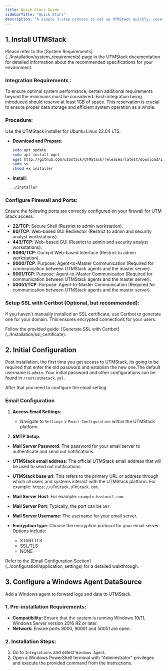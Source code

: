 ```yaml
---
title: Quick Start Guide
sidebarTitle: "Quick Start"
description: "A simple 3-step process to set up UTMStack quickly, covering installation, initial configuration, and data source setup for seamless deployment. "
---
```


## 1. Install UTMStack

<Note>
Please refer to the [System Requirements](../Installation/system_requirements) page in the UTMStack documentation for detailed information about the recommended specifications for your environment.
</Note>

### **Integration Requirements** : 
To ensure optimal system performance, certain additional requirements beyond the minimums must be considered. Each integration being introduced should reserve at least 1GB of space. This reservation is crucial to ensure proper data storage and efficient system operation as a whole.

### **Procedure**:

Use the UTMStack installer for Ubuntu Linux 22.04 LTS.

- **Download and Prepare**:  
    ```bash
    sudo apt update
    sudo apt install wget
    wget http://github.com/utmstack/UTMStack/releases/latest/download/installer
    sudo su
    chmod +x installer
    ```

- **Install**:  
    ```bash
    ./installer
    ```

### **Configure Firewall and Ports**:

Ensure the following ports are correctly configured on your firewall for UTM Stack access:

- **22/TCP**: Secure Shell (Restrict to admin workstation).
- **80/TCP**: Web-based GUI Redirector (Restrict to admin and security analyst workstations).
- **443/TCP**: Web-based GUI (Restrict to admin and security analyst workstations).
- **9090/TCP**: Cockpit Web-based Interface (Restrict to admin workstation).
- **9000/TCP**: Purpose: Agent-to-Master Communication (Required for communication between UTMStack agents and the master server).
- **9001/TCP**: Purpose: Agent-to-Master Communication (Required for communication between UTMStack agents and the master server).
- **50051/TCP**: Purpose: Agent-to-Master Communication (Required for communication between UTMStack agents and the master server).


### Setup SSL with Certbot (Optional, but recommended):
If you haven't manually installed an SSL certificate, use Certbot to generate one for your domain. This ensures encrypted connections for your users.

<Tip>   
    Follow the provided guide: [Generate SSL with Certbot](../Installation/ssl_certificate).
</Tip>

## 2. Initial Configuration

Post installation, the first time you get access to UTMStack, its going to be required that enter the old password and establish the new one.The default username is `admin`. Your initial password and other configurations can be found in `/root/utmstack.yml`.
 
 After that you need to configure the email setting
 
###  **Email Configuration**

1. **Access Email Settings**:
    - Navigate to `Settings` > `Email Configuration` within the UTMStack platform.

2. **SMTP Setup**:
- **Mail Server Password**: The password for your email server to authenticate and send out notifications.

- **UTMStack email address**: The official UTMStack email address that will be used to send out notifications.

- **UTMStack base url**: This refers to the primary URL or address through which all users and systems interact with the UTMStack platform.  For example: `https://UTMStack.UTMStack.com`.

- **Mail Server Host**: For example: `example.hostmail.com`.

- **Mail Server Port**: Typically, the port can be `587`.

- **Mail Server Username**: The username for your email server.

- **Encryption type**: Choose the encryption protocol for your email server. Options include:
  - STARTTLS
  - SSL/TLS
  - NONE 

<Tip>
 Refer to the [Email Configuration Section](../configuration/application_settings) for a detailed walkthrough.
</Tip>

## 3. Configure a Windows Agent DataSource

<Note>  
    Add a Windows agent to forward logs and data to UTMStack.
</Note>

### 1. Pre-installation Requirements:
   * **Compatibility:** Ensure that the system is running Windows 10/11, Windows Server version 2016 R2 or later.
   * **Network:** Ensure ports 9000, 90001 and 50051 are open.

### 2. Installation Steps:
   1. Go to `Integrations` and select `Windows Agent`.
   2. Open a Windows PowerShell terminal with "Administrator" privileges and execute the provided command from the instructions.




